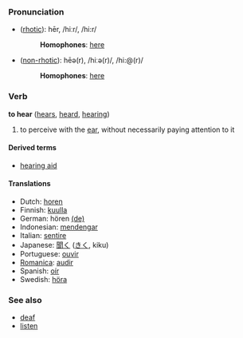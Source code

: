 ===Pronunciation===
*([[rhotic]]): hēr, /hiːr/, /hi:r/
*:'''Homophones''': [[here]]
*([[non-rhotic]]): hēə(r), /hiːə(r)/, /hi:@(r)/
*:'''Homophones''': [[here]]

=== Verb ===
'''to hear''' ([[hears]], [[heard]], [[hearing]])

# to perceive with the [[ear]], without necessarily paying attention to it

====Derived terms====
*[[hearing aid]]

==== Translations ====
*Dutch: [[horen]]
*Finnish: [[kuulla]]
*German: hören [[:de:hören|(de)]]
*Indonesian: [[dengar|mendengar]]
*Italian: [[sentire]]
*Japanese: [[聞く]] ([[きく]], kiku)
*Portuguese: [[ouvir]]
*[[Romanica]]: [[audir]]
*Spanish: [[oír]]
*Swedish: [[höra]]

===See also===
*[[deaf]]
*[[listen]]